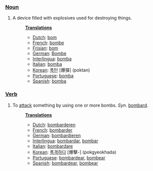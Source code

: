 ===[[Noun]]===
#A device filled with explosives used for destroying things.
#:'''[[Translation]]s'''
#:*[[Dutch]]: [[bom]]
#:*[[French]]: [[bombe]]
#:*[[Frisian]]: [[bom]]
#:*[[German]]: [[Bombe]]
#:*[[Interlingua]]: [[bomba]]
#:*[[Italian]]: [[bomba]]
#:*[[Korean]]: [[폭탄]] [爆彈] (poktan)
#:*[[Portuguese]]: [[bomba]]
#:*[[Spanish]]: [[bomba]]

===[[Verb]]===
#To [[attack]] something by using one or more bombs. ''Syn.'' [[bombard]].
#:'''[[Translation]]s'''
#:*[[Dutch]]: [[bombarderen]]
#:*[[French]]: [[bombarder]]
#:*[[German]]: [[bombardieren]]
#:*[[Interlingua]]: [[bombardar]], [[bombar]]
#:*[[Italian]]: [[bombardare]]
#:*[[Korean]]: [[폭격하다]] [爆擊-] (pokgyeokhada)
#:*[[Portuguese]]: [[bombardear]], [[bombear]]
#:*[[Spanish]]: [[bombardear]], [[bombear]]